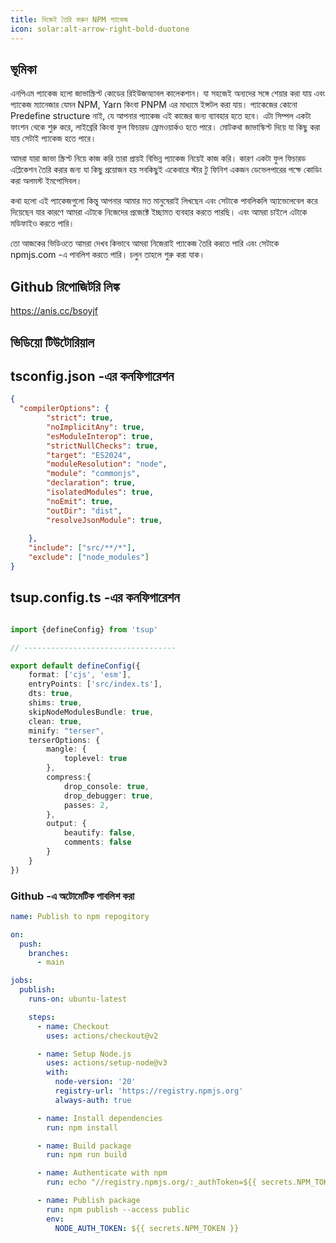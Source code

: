 ```yaml
---
title: নিজেই তৈরি করুন NPM প্যাকেজ
icon: solar:alt-arrow-right-bold-duotone
---
```


## ভূমিকা

এনপিএম প্যাকেজ হলো জাভাস্ক্রিপ্ট কোডের রিইউজঅ্যাবল কালেকশান। যা সহজেই অন্যদের সঙ্গে শেয়ার করা যায় এবং প্যাকেজ ম্যানেজার যেমন NPM, Yarn কিংবা PNPM এর মাধ্যমে ইন্সটল করা যায়। প্যাকেজের কোনো Predefine structure নাই, যে আপনার প্যাকেজ এই কাজের জন্য ব্যাবহার হতে হবে। এটা সিম্পল একটা ফাংশন থেকে শুরু করে, লাইব্রেরি কিংবা ফুল ফিচারড ফ্রেমওয়ার্কও হতে পারে। মোটকথা জাভাস্কিপ্ট দিয়ে যা কিছু করা যায় সেটাই প্যাকেজ হতে পারে।

আমরা যারা জাভা স্ক্রিপ্ট নিয়ে কাজ করি তারা প্রায়ই বিভিন্ন প্যাকেজ নিয়েই কাজ করি। কারণ একটা ফুল ফিচারড এপ্লিকেশন তৈরি করার জন্য যা কিছু প্রয়োজন হয় সবকিছুই একেবারে স্টার টু ফিনিশ একজন ডেভেলপারের পক্ষে কোডিং করা অলমস্ট ইমপোসিবল।

কথা হলো এই প্যাকেজগুলো কিন্তু আপনার আমার মত মানুষেরাই লিখছেন এবং সেটাকে পাবলিকলি অ্যাভেলেবেল করে দিয়েছেন যার কারণে আমরা এটাকে নিজেদের প্রজেক্টে ইচ্ছামত ব্যবহার করতে পারছি। এবং আমরা চাইলে এটাকে মডিফাইও করতে পারি। 

তো আজকের ভিডিওতে আমরা দেখব কিভাবে আমরা নিজেরাই প্যাকেজ তৈরি করতে পারি এবং সেটাকে npmjs.com -এ পাবলিশ করতে পারি। চলুন তাহলে শুরু করা যাক।

## Github রিপোজিটরি লিঙ্ক

https://anis.cc/bsoyjf


## ভিডিয়ো টিউটোরিয়াল

<YouTube videoId="ktNfo02-kbs"/>


## tsconfig.json -এর কনফিগারেশন

```json title="tsconfig.json"
{
  "compilerOptions": {
        "strict": true,
        "noImplicitAny": true,
        "esModuleInterop": true,
        "strictNullChecks": true,
        "target": "ES2024",
        "moduleResolution": "node",
        "module": "commonjs",
        "declaration": true,
        "isolatedModules": true,
        "noEmit": true,
        "outDir": "dist",
        "resolveJsonModule": true,
    
    },
    "include": ["src/**/*"],
    "exclude": ["node_modules"]
}
```

## tsup.config.ts -এর কনফিগারেশন

```ts title="tsup.config.ts"

import {defineConfig} from 'tsup'

// ----------------------------------

export default defineConfig({
    format: ['cjs', 'esm'],
    entryPoints: ['src/index.ts'],
    dts: true,
    shims: true,
    skipNodeModulesBundle: true,
    clean: true,
    minify: "terser",
    terserOptions: {
        mangle: {
            toplevel: true
        },
        compress:{
            drop_console: true,
            drop_debugger: true,
            passes: 2,
        },
        output: {
            beautify: false,
            comments: false
        }
    }
})

```

### Github -এ অটোমেটিক পাবলিশ করা

```yml title=".github/workflows/publish.yml"
name: Publish to npm repogitory

on:
  push:
    branches:
      - main

jobs:
  publish:
    runs-on: ubuntu-latest

    steps:
      - name: Checkout
        uses: actions/checkout@v2

      - name: Setup Node.js
        uses: actions/setup-node@v3
        with:
          node-version: '20'
          registry-url: 'https://registry.npmjs.org'
          always-auth: true

      - name: Install dependencies
        run: npm install

      - name: Build package
        run: npm run build

      - name: Authenticate with npm
        run: echo "//registry.npmjs.org/:_authToken=${{ secrets.NPM_TOKEN}}" > ~/.npmrc

      - name: Publish package
        run: npm publish --access public
        env: 
          NODE_AUTH_TOKEN: ${{ secrets.NPM_TOKEN }}
```